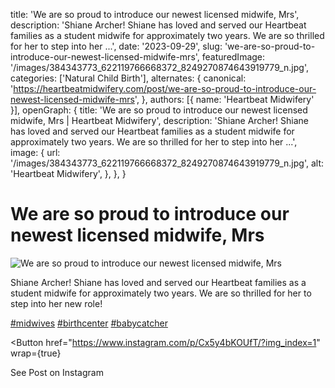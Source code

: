   title: 'We are so proud to introduce our newest licensed midwife, Mrs',
  description: 'Shiane Archer! Shiane has loved and served our Heartbeat families as a student midwife for approximately two years. We are so thrilled for her to step into her ...',
  date: '2023-09-29',
  slug: 'we-are-so-proud-to-introduce-our-newest-licensed-midwife-mrs',
  featuredImage: '/images/384343773_622119766668372_8249270874643919779_n.jpg',
  categories: ['Natural Child Birth'],
  alternates: {
    canonical: 'https://heartbeatmidwifery.com/post/we-are-so-proud-to-introduce-our-newest-licensed-midwife-mrs',
  },
  authors: [{ name: 'Heartbeat Midwifery' }],
  openGraph: {
    title: 'We are so proud to introduce our newest licensed midwife, Mrs | Heartbeat Midwifery',
    description: 'Shiane Archer! Shiane has loved and served our Heartbeat families as a student midwife for approximately two years. We are so thrilled for her to step into her ...',
    image: {
      url: '/images/384343773_622119766668372_8249270874643919779_n.jpg',
      alt: 'Heartbeat Midwifery',
    },
  },
}


# We are so proud to introduce our newest licensed midwife, Mrs

<Image
  src="/images/384343773_622119766668372_8249270874643919779_n.jpg"
  size="large"
  wrap={true}
  alt="We are so proud to introduce our newest licensed midwife, Mrs"
/>

Shiane Archer! Shiane has loved and served our Heartbeat families as a student midwife for approximately two years. We are so thrilled for her to step into her new role!

[#midwives](https://www.instagram.com/explore/tags/midwives/) [#birthcenter](https://www.instagram.com/explore/tags/birthcenter/) [#babycatcher](https://www.instagram.com/explore/tags/babycatcher/)

<Button
  href="https://www.instagram.com/p/Cx5y4bKOUfT/?img_index=1"
  wrap={true}
>
  See Post on Instagram
</Button>
